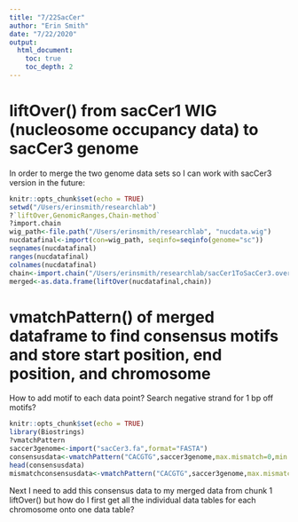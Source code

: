 ```yaml
---
title: "7/22SacCer"
author: "Erin Smith"
date: "7/22/2020"
output: 
  html_document:
    toc: true
    toc_depth: 2
---
```

# liftOver() from sacCer1 WIG (nucleosome occupancy data) to sacCer3 genome
In order to merge the two genome data sets so I can work with sacCer3 version in the future:
```r
knitr::opts_chunk$set(echo = TRUE)
setwd("/Users/erinsmith/researchlab") 
?`liftOver,GenomicRanges,Chain-method`
?import.chain
wig_path<-file.path("/Users/erinsmith/researchlab", "nucdata.wig")
nucdatafinal<-import(con=wig_path, seqinfo=seqinfo(genome="sc"))
seqnames(nucdatafinal)
ranges(nucdatafinal)
colnames(nucdatafinal)
chain<-import.chain("/Users/erinsmith/researchlab/sacCer1ToSacCer3.over.chain")
merged<-as.data.frame(liftOver(nucdatafinal,chain))

```
# vmatchPattern() of merged dataframe to find consensus motifs and store start position, end position, and chromosome
How to add motif to each data point? 
Search negative strand for 1 bp off motifs?
```r
knitr::opts_chunk$set(echo = TRUE)
library(Biostrings)
?vmatchPattern
saccer3genome<-import("sacCer3.fa",format="FASTA")
consensusdata<-vmatchPattern("CACGTG",saccer3genome,max.mismatch=0,min.mismatch=0,with.indels=FALSE,fixed=TRUE,algorithm="auto")
head(consensusdata)
mismatchconsensusdata<-vmatchPattern("CACGTG",saccer3genome,max.mismatch=1,min.mismatch=1,with.indels=FALSE,fixed=TRUE,algorithm="auto")
```
 Next I need to add this consensus data to my merged data from chunk 1 liftOver() but how do I first get all the individual data tables for each chromosome onto one data table?
